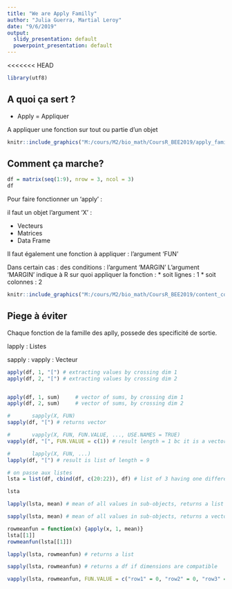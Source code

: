 ```yaml
---
title: "We are Apply Familly"
author: "Julia Guerra, Martial Leroy"
date: "9/6/2019"
output:
  slidy_presentation: default
  powerpoint_presentation: default
---
```

<<<<<<< HEAD
```r
library(utf8)
```


## A quoi ça sert ?


* Apply = Appliquer

A appliquer une fonction sur tout ou partie d'un objet

```r
knitr::include_graphics("M:/cours/M2/bio_math/CoursR_BEE2019/apply_family.PNG")
```


## Comment ça marche?

```r
df = matrix(seq(1:9), nrow = 3, ncol = 3)
df
```



Pour faire fonctionner un 'apply' :

il faut un objet l'argument 'X' :

* Vecteurs
* Matrices
* Data Frame


Il faut également une fonction à appliquer : l'argument 'FUN'




Dans certain cas : des conditions : l'argument 'MARGIN'
L'argument 'MARGIN' indique à R sur quoi appliquer la fonction : 
* soit lignes : 1
* soit colonnes : 2


```r
knitr::include_graphics("M:/cours/M2/bio_math/CoursR_BEE2019/content_content_apply_1.png")
```


## Piege à éviter

Chaque fonction de la famille des aplly, possede des specificité de sortie.


lapply : Listes

sapply : 
vapply : Vecteur 


```r
apply(df, 1, "[") # extracting values by crossing dim 1
apply(df, 2, "[") # extracting values by crossing dim 2


apply(df, 1, sum)     # vector of sums, by crossing dim 1
apply(df, 2, sum)     # vector of sums, by crossing dim 2

```


```r
#       sapply(X, FUN)
sapply(df, "[") # returns vector

```

```r
#       vapply(X, FUN, FUN.VALUE, ..., USE.NAMES = TRUE)
vapply(df, "[", FUN.VALUE = c(1)) # result length = 1 bc it is a vector

```

```r

#       lapply(X, FUN, ...)
lapply(df, "[") # result is list of length = 9

```

```r
# on passe aux listes
lsta = list(df, cbind(df, c(20:22)), df) # list of 3 having one different-lenghted df

lsta


```

```r

lapply(lsta, mean) # mean of all values in sub-objects, returns a list

sapply(lsta, mean) # mean of all values in sub-objects, returns a vector


```


```r
rowmeanfun = function(x) {apply(x, 1, mean)}
lsta[[1]]
rowmeanfun(lsta[[1]])

```


```r

lapply(lsta, rowmeanfun) # returns a list

```

```r

sapply(lsta, rowmeanfun) # returns a df if dimensions are compatible

```

```r

vapply(lsta, rowmeanfun, FUN.VALUE = c("row1" = 0, "row2" = 0, "row3" = 0)) # spply with security check

```


